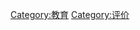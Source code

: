 {{Cat main|教育评估<!--|Educational evaluation-->}}
{{Commons category|Educational assessment and evaluation}}

[[Category:教育|Category:教育]]
[[Category:评价|Category:评价]]